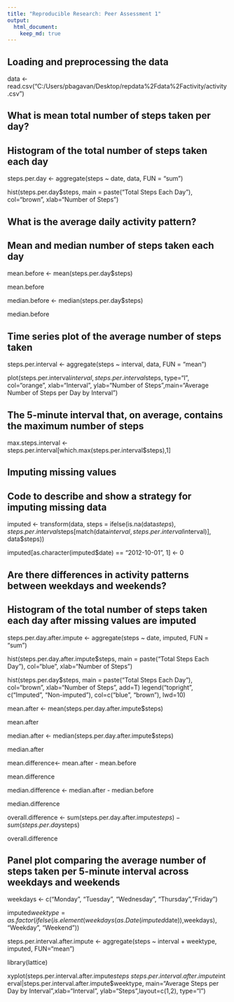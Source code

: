 ```yaml
---
title: "Reproducible Research: Peer Assessment 1"
output: 
  html_document:
    keep_md: true
---
```



## Loading and preprocessing the data

data <- read.csv("C:/Users/pbagavan/Desktop/repdata%2Fdata%2Factivity/activity.csv")

## What is mean total number of steps taken per day?

## Histogram of the total number of steps taken each day

steps.per.day <- aggregate(steps ~ date, data, FUN = "sum")

hist(steps.per.day$steps, main = paste("Total Steps Each Day"), col="brown", xlab="Number of Steps")

## What is the average daily activity pattern?

## Mean and median number of steps taken each day

mean.before <- mean(steps.per.day$steps)

mean.before

median.before <- median(steps.per.day$steps)

median.before

## Time series plot of the average number of steps taken

steps.per.interval <- aggregate(steps ~ interval, data, FUN = "mean")

plot(steps.per.interval$interval,steps.per.interval$steps, type="l", col="orange", xlab="Interval", ylab="Number of 
Steps",main="Average Number of Steps per Day by Interval")

## The 5-minute interval that, on average, contains the maximum number of steps
max.steps.interval <- steps.per.interval[which.max(steps.per.interval$steps),1]


## Imputing missing values
## Code to describe and show a strategy for imputing missing data

imputed <- transform(data, steps = ifelse(is.na(data$steps), steps.per.interval$steps[match(data$interval, 
steps.per.interval$interval)], data$steps))

imputed[as.character(imputed$date) == "2012-10-01", 1] <- 0


## Are there differences in activity patterns between weekdays and weekends?
## Histogram of the total number of steps taken each day after missing values are imputed

steps.per.day.after.impute <- aggregate(steps ~ date, imputed, FUN = "sum")

hist(steps.per.day.after.impute$steps, main = paste("Total Steps Each Day"), col="blue", xlab="Number of Steps")

hist(steps.per.day$steps, main = paste("Total Steps Each Day"), col="brown", xlab="Number of Steps", add=T)
legend("topright", c("Imputed", "Non-imputed"), col=c("blue", "brown"), lwd=10)

mean.after <- mean(steps.per.day.after.impute$steps)

mean.after

median.after <- median(steps.per.day.after.impute$steps)

median.after 

mean.difference<- mean.after - mean.before

mean.difference

median.difference <- median.after - median.before

median.difference

overall.difference <- sum(steps.per.day.after.impute$steps) - sum(steps.per.day$steps)

overall.difference

## Panel plot comparing the average number of steps taken per 5-minute interval across weekdays and weekends

weekdays <- c("Monday", "Tuesday", "Wednesday", "Thursday","Friday")

imputed$weektype = as.factor(ifelse(is.element(weekdays(as.Date(imputed$date)),weekdays), "Weekday", "Weekend"))

steps.per.interval.after.impute <- aggregate(steps ~ interval + weektype, imputed, FUN="mean")

library(lattice)

xyplot(steps.per.interval.after.impute$steps ~ steps.per.interval.after.impute$interval|steps.per.interval.after.impute$weektype, 
main="Average Steps per Day by Interval",xlab="Interval", ylab="Steps",layout=c(1,2), type="l")
